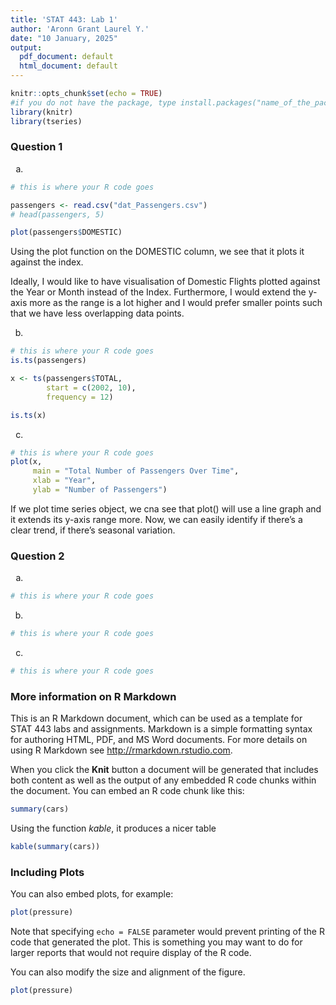 ```yaml
---
title: 'STAT 443: Lab 1'
author: 'Aronn Grant Laurel Y.'
date: "10 January, 2025"
output:
  pdf_document: default
  html_document: default
---
```


```r
knitr::opts_chunk$set(echo = TRUE)
#if you do not have the package, type install.packages("name_of_the_package")
library(knitr)
library(tseries)
```

### Question 1

(a) 

```r
# this is where your R code goes

passengers <- read.csv("dat_Passengers.csv")
# head(passengers, 5)

plot(passengers$DOMESTIC)
```
Using the plot function on the DOMESTIC column, we see that it plots it against the index.

Ideally, I would like to have visualisation of Domestic Flights plotted against the
Year or Month instead of the Index. Furthermore, I would extend the y-axis more as
the range is a lot higher and I would prefer smaller points such that we have less 
overlapping data points.

(b)

```r
# this is where your R code goes
is.ts(passengers)

x <- ts(passengers$TOTAL, 
        start = c(2002, 10),
        frequency = 12)    

is.ts(x)
```


(c)

```r
# this is where your R code goes
plot(x,
     main = "Total Number of Passengers Over Time",
     xlab = "Year",
     ylab = "Number of Passengers")

```

If we plot time series object, we cna see that plot() will use a line graph and it
extends its y-axis range more. Now, we can easily identify if there's a clear trend, if there's seasonal variation.

### Question 2

(a) 

```r
# this is where your R code goes
```


(b)

```r
# this is where your R code goes
```


(c)

```r
# this is where your R code goes
```



### More information on R Markdown

This is an R Markdown document, which can be used as a template for STAT 443 labs and assignments. Markdown is a simple formatting syntax for authoring HTML, PDF, and MS Word documents. For more details on using R Markdown see <http://rmarkdown.rstudio.com>.

When you click the **Knit** button a document will be generated that includes both content as well as the output of any embedded R code chunks within the document. You can embed an R code chunk like this:

```r
summary(cars)
```

Using the function *kable*, it produces a nicer table
```r
kable(summary(cars))
```

### Including Plots

You can also embed plots, for example:

```r
plot(pressure)
```

Note that specifying `echo = FALSE` parameter would prevent printing of the R code that generated the plot. This is something you may want to do for larger reports that would not require display of the R code.

You can also modify the size and alignment of the figure.
```r
plot(pressure)
```